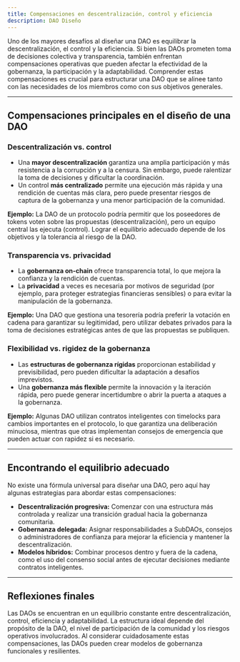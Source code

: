 ```yaml
---
title: Compensaciones en descentralización, control y eficiencia
description: DAO Diseño
---
```


Uno de los mayores desafíos al diseñar una DAO es equilibrar la descentralización, el control y la eficiencia. Si bien las DAOs prometen toma de decisiones colectiva y transparencia, también enfrentan compensaciones operativas que pueden afectar la efectividad de la gobernanza, la participación y la adaptabilidad. Comprender estas compensaciones es crucial para estructurar una DAO que se alinee tanto con las necesidades de los miembros como con sus objetivos generales.

---

## Compensaciones principales en el diseño de una DAO

### Descentralización vs. control
- Una **mayor descentralización** garantiza una amplia participación y más resistencia a la corrupción y a la censura. Sin embargo, puede ralentizar la toma de decisiones y dificultar la coordinación.
- Un control **más centralizado** permite una ejecución más rápida y una rendición de cuentas más clara, pero puede presentar riesgos de captura de la gobernanza y una menor participación de la comunidad.

**Ejemplo:** La DAO de un protocolo podría permitir que los poseedores de tokens voten sobre las propuestas (descentralización), pero un equipo central las ejecuta (control). Lograr el equilibrio adecuado depende de los objetivos y la tolerancia al riesgo de la DAO.

### **Transparencia vs. privacidad**
- La **gobernanza on-chain** ofrece transparencia total, lo que mejora la confianza y la rendición de cuentas.
- La **privacidad** a veces es necesaria por motivos de seguridad (por ejemplo, para proteger estrategias financieras sensibles) o para evitar la manipulación de la gobernanza.

**Ejemplo:** Una DAO que gestiona una tesorería podría preferir la votación en cadena para garantizar su legitimidad, pero utilizar debates privados para la toma de decisiones estratégicas antes de que las propuestas se publiquen.

### **Flexibilidad vs. rigidez de la gobernanza**
- Las **estructuras de gobernanza rígidas** proporcionan estabilidad y previsibilidad, pero pueden dificultar la adaptación a desafíos imprevistos.
- Una **gobernanza más flexible** permite la innovación y la iteración rápida, pero puede generar incertidumbre o abrir la puerta a ataques a la gobernanza.

**Ejemplo:** Algunas DAO utilizan contratos inteligentes con timelocks para cambios importantes en el protocolo, lo que garantiza una deliberación minuciosa, mientras que otras implementan consejos de emergencia que pueden actuar con rapidez si es necesario.

---

## Encontrando el equilibrio adecuado
No existe una fórmula universal para diseñar una DAO, pero aquí hay algunas estrategias para abordar estas compensaciones:
- **Descentralización progresiva:** Comenzar con una estructura más controlada y realizar una transición gradual hacia la gobernanza comunitaria.
- **Gobernanza delegada:** Asignar responsabilidades a SubDAOs, consejos o administradores de confianza para mejorar la eficiencia y mantener la descentralización.
- **Modelos híbridos:** Combinar procesos dentro y fuera de la cadena, como el uso del consenso social antes de ejecutar decisiones mediante contratos inteligentes.

---

## Reflexiones finales
Las DAOs se encuentran en un equilibrio constante entre descentralización, control, eficiencia y adaptabilidad. La estructura ideal depende del propósito de la DAO, el nivel de participación de la comunidad y los riesgos operativos involucrados. Al considerar cuidadosamente estas compensaciones, las DAOs pueden crear modelos de gobernanza funcionales y resilientes.